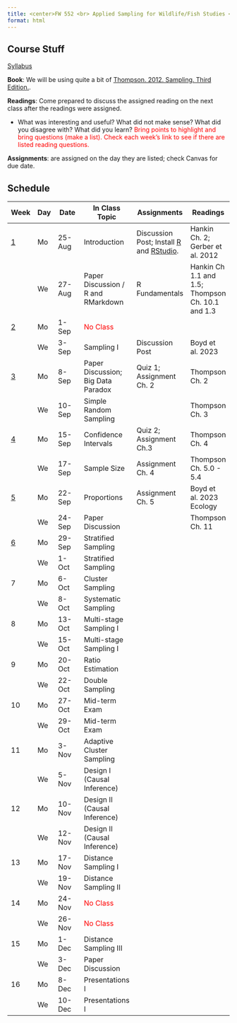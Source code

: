 ```yaml
---
title: <center>FW 552 <br> Applied Sampling for Wildlife/Fish Studies <br> (Fall 2025)</center>
format: html
---
```

## Course Stuff

```{=html}
<title>Schedule</title>
<style type="text/css">

code.r{
  font-size: 30px;
}
</style>

<a href="/FW552/Syllabus.qmd">Syllabus</a></p>
```

**Book**: We will be using quite a bit of [Thompson. 2012. Sampling. Third Edition.](/readings552/Sampling - 2012 - Thompson.pdf).

**Readings**: Come prepared to discuss the assigned reading on the next class after the readings were assigned. 

- What was interesting and useful? What did not make sense? What did you disagree with? What did you learn? <span style="color:red">Bring points to highlight and bring questions (make a list). Check each week's link to see if there are listed reading questions.</span>

**Assignments**: are assigned on the day they are listed; check Canvas for due date.



  

## Schedule 

Week                                |	Day|	Date     | 	In Class Topic                         | Assignments           |	   Readings
-                                   | -- | -----     |----                  | ----  |----                                  
<a href="/FW552/week1.qmd">1</a>    | Mo | 25-Aug	   | Introduction                            | Discussion Post; Install [R](https://www.r-project.org/) and [RStudio](https://posit.co/download/rstudio-desktop/). |  Hankin Ch. 2; Gerber et al. 2012                    
&nbsp;                              |	We | 27-Aug	   | Paper Discussion / R and RMarkdown      | R Fundamentals           | Hankin Ch 1.1 and 1.5; Thompson Ch. 10.1 and 1.3
<a href="/FW552/week2.qmd">2</a>    |	Mo | 1-Sep	   | <span style="color:red">No Class</span> |                          |                         
&nbsp;                              | We | 3-Sep	   | Sampling I                              | Discussion Post          | Boyd et al. 2023 
<a href="/FW552/week3.qmd">3</a>    |	Mo | 8-Sep	   | Paper Discussion; Big Data Paradox      | Quiz 1; Assignment Ch. 2 | Thompson Ch. 2        
&nbsp;                              |	We | 10-Sep	   | Simple Random Sampling                  |                          | Thompson Ch. 3   
<a href="/FW552/week4.qmd">4</a>    |	Mo | 15-Sep	   | Confidence Intervals                    | Quiz 2; Assignment Ch.3  | Thompson Ch. 4          
&nbsp;                              |	We | 17-Sep	   | Sample Size                             | Assignment Ch. 4         | Thompson Ch. 5.0 - 5.4 
<a href="/FW552/week5.qmd">5</a>    |	Mo | 22-Sep	   | Proportions                             | Assignment Ch. 5         | Boyd et al. 2023 Ecology
&nbsp;                              |	We | 24-Sep	   | Paper Discussion                        |                          | Thompson Ch. 11
<a href="/FW552/week6.qmd">6</a>    |	Mo | 29-Sep	   | Stratified Sampling                     |                          |               
&nbsp;                              |	We | 1-Oct	   | Stratified Sampling                     |                   |               
7                                   |	Mo | 6-Oct	   | Cluster Sampling                        |                   |                               
&nbsp;                              |	We | 8-Oct	   | Systematic Sampling                     |                   |                           
8                                   |	Mo | 13-Oct    | Multi-stage Sampling I                  |                   |                               
&nbsp;                              |	We | 15-Oct	   | Multi-stage Sampling I                  |                   |                          
9                                   |	Mo | 20-Oct	   | Ratio Estimation                        |                   |                                
&nbsp;                              |	We | 22-Oct	   | Double Sampling                         |                   |                          
10                                  | Mo | 27-Oct    | Mid-term Exam                           |                   |                  
&nbsp;                              | We | 29-Oct	   | Mid-term Exam                           |                   |                          
11                                  | Mo | 3-Nov	   | Adaptive Cluster Sampling               |                   |                   
&nbsp;                              | We | 5-Nov	   | Design I (Causal Inference)             |                   |                     
12                                  | Mo | 10-Nov	   | Design II (Causal Inference)            |                   |                                
&nbsp;                              | We | 12-Nov	   | Design II (Causal Inference)            |                   |          
13                                  | Mo | 17-Nov	   | Distance Sampling I                     |                   |                   
&nbsp;                              | We | 19-Nov	   | Distance Sampling II                    |                   |                             
14                                  | Mo | 24-Nov	   | <span style="color:red">No Class</span> |                   |                          
&nbsp;                              | We | 26-Nov	   | <span style="color:red">No Class</span> |                   |                      
15                                  | Mo | 1-Dec	   | Distance Sampling III                   |                   |             
&nbsp;                              | We | 3-Dec	   | Paper Discussion                        |                   |           
16                                  | Mo | 8-Dec	   | Presentations I                         |                   |           
&nbsp;                              | We | 10-Dec	   | Presentations I                         |                   |                                     
